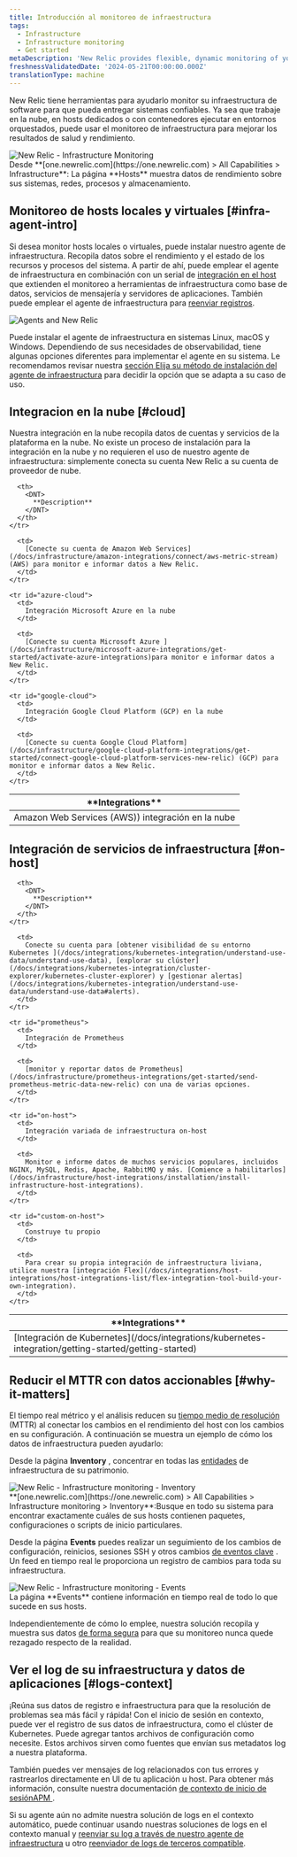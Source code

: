 ```yaml
---
title: Introducción al monitoreo de infraestructura
tags:
  - Infrastructure
  - Infrastructure monitoring
  - Get started
metaDescription: 'New Relic provides flexible, dynamic monitoring of your entire infrastructure. Learn about features, installation, and use cases.'
freshnessValidatedDate: '2024-05-21T00:00:00.000Z'
translationType: machine
---
```


New Relic tiene herramientas para ayudarlo monitor su infraestructura de software para que pueda entregar sistemas confiables. Ya sea que trabaje en la nube, en hosts dedicados o con contenedores ejecutar en entornos orquestados, puede usar el monitoreo de infraestructura para mejorar los resultados de salud y rendimiento.

<img title="New Relic - Infrastructure Monitoring" alt="New Relic - Infrastructure Monitoring" src="/images/infrastructure_screenshot-overview.webp" />

<figcaption>
  Desde <DNT>**[one.newrelic.com](https://one.newrelic.com) &gt; All Capabilities &gt; Infrastructure**</DNT>: La página <DNT>**Hosts**</DNT> muestra datos de rendimiento sobre sus sistemas, redes, procesos y almacenamiento.
</figcaption>

## Monitoreo de hosts locales y virtuales [#infra-agent-intro]

Si desea monitor hosts locales o virtuales, puede instalar nuestro agente de infraestructura. Recopila datos sobre el rendimiento y el estado de los recursos y procesos del sistema. A partir de ahí, puede emplear el agente de infraestructura en combinación con un serial de [integración en el host](/docs/integrations/host-integrations/getting-started/introduction-host-integrations) que extienden el monitoreo a herramientas de infraestructura como base de datos, servicios de mensajería y servidores de aplicaciones. También puede emplear el agente de infraestructura para [reenviar registros](/docs/logs/enable-log-monitoring-new-relic/enable-log-monitoring-new-relic/forward-your-logs-using-infrastructure-agent).

<img title="Agents and New Relic" alt="Agents and New Relic" src="/images/infrastructure_diagram_angets-and-nr.webp" />

Puede instalar el agente de infraestructura en sistemas Linux, macOS y Windows. Dependiendo de sus necesidades de observabilidad, tiene algunas opciones diferentes para implementar el agente en su sistema. Le recomendamos revisar nuestra [sección Elija su método de instalación del agente de infraestructura](/docs/infrastructure/infrastructure-monitoring/get-started/choose-infra-install-method) para decidir la opción que se adapta a su caso de uso.

## Integracion en la nube [#cloud]

Nuestra integración en la nube recopila datos de cuentas y servicios de la plataforma en la nube. No existe un proceso de instalación para la integración en la nube y no requieren el uso de nuestro agente de infraestructura: simplemente conecta su cuenta New Relic a su cuenta de proveedor de nube.

<table id="overview">
  <thead>
    <tr>
      <th style={{ width: "250px" }}>
        <DNT>
          **Integrations**
        </DNT>
      </th>

      <th>
        <DNT>
          **Description**
        </DNT>
      </th>
    </tr>
  </thead>

  <tbody>
    <tr id="aws-cloud">
      <td>
        Amazon Web Services (AWS)) integración en la nube
      </td>

      <td>
        [Conecte su cuenta de Amazon Web Services](/docs/infrastructure/amazon-integrations/connect/aws-metric-stream) (AWS) para monitor e informar datos a New Relic.
      </td>
    </tr>

    <tr id="azure-cloud">
      <td>
        Integración Microsoft Azure en la nube
      </td>

      <td>
        [Conecte su cuenta Microsoft Azure ](/docs/infrastructure/microsoft-azure-integrations/get-started/activate-azure-integrations)para monitor e informar datos a New Relic.
      </td>
    </tr>

    <tr id="google-cloud">
      <td>
        Integración Google Cloud Platform (GCP) en la nube
      </td>

      <td>
        [Conecte su cuenta Google Cloud Platform](/docs/infrastructure/google-cloud-platform-integrations/get-started/connect-google-cloud-platform-services-new-relic) (GCP) para monitor e informar datos a New Relic.
      </td>
    </tr>
  </tbody>
</table>

## Integración de servicios de infraestructura [#on-host]

<table>
  <thead>
    <tr>
      <th style={{ width: "250px" }}>
        <DNT>
          **Integrations**
        </DNT>
      </th>

      <th>
        <DNT>
          **Description**
        </DNT>
      </th>
    </tr>
  </thead>

  <tbody>
    <tr>
      <td>
        [Integración de Kubernetes](/docs/integrations/kubernetes-integration/getting-started/getting-started)
      </td>

      <td>
        Conecte su cuenta para [obtener visibilidad de su entorno Kubernetes ](/docs/integrations/kubernetes-integration/understand-use-data/understand-use-data), [explorar su clúster](/docs/integrations/kubernetes-integration/cluster-explorer/kubernetes-cluster-explorer) y [gestionar alertas](/docs/integrations/kubernetes-integration/understand-use-data/understand-use-data#alerts).
      </td>
    </tr>

    <tr id="prometheus">
      <td>
        Integración de Prometheus
      </td>

      <td>
        [monitor y reportar datos de Prometheus](/docs/infrastructure/prometheus-integrations/get-started/send-prometheus-metric-data-new-relic) con una de varias opciones.
      </td>
    </tr>

    <tr id="on-host">
      <td>
        Integración variada de infraestructura on-host
      </td>

      <td>
        Monitor e informe datos de muchos servicios populares, incluidos NGINX, MySQL, Redis, Apache, RabbitMQ y más. [Comience a habilitarlos](/docs/infrastructure/host-integrations/installation/install-infrastructure-host-integrations).
      </td>
    </tr>

    <tr id="custom-on-host">
      <td>
        Construye tu propio
      </td>

      <td>
        Para crear su propia integración de infraestructura liviana, utilice nuestra [integración Flex](/docs/integrations/host-integrations/host-integrations-list/flex-integration-tool-build-your-own-integration).
      </td>
    </tr>
  </tbody>
</table>

## Reducir el MTTR con datos accionables [#why-it-matters]

El tiempo real métrico y el análisis reducen su [tiempo medio de resolución](https://newrelic.com/devops/how-to-reduce-mttr) (MTTR) al conectar los cambios en el rendimiento del host con los cambios en su configuración. A continuación se muestra un ejemplo de cómo los datos de infraestructura pueden ayudarlo:

Desde la página <DNT>**Inventory**</DNT> , concentrar en todas las [entidades](/docs/new-relic-one/use-new-relic-one/core-concepts/what-entity-new-relic) de infraestructura de su patrimonio.

<img title="New Relic - Infrastructure monitoring - Inventory" alt="New Relic - Infrastructure monitoring - Inventory" src="/images/infrastructure_screenshot-full_inventory-page.webp" />

<figcaption>
  <DNT>**[one.newrelic.com](https://one.newrelic.com) &gt; All Capabilities &gt; Infrastructure monitoring &gt; Inventory**</DNT>:Busque en todo su sistema para encontrar exactamente cuáles de sus hosts contienen paquetes, configuraciones o scripts de inicio particulares.
</figcaption>

Desde la página <DNT>**Events**</DNT> puedes realizar un seguimiento de los cambios de configuración, reinicios, sesiones SSH y otros cambios [de eventos clave](/docs/infrastructure-events-page#types) . Un feed en tiempo real le proporciona un registro de cambios para toda su infraestructura.

<img title="New Relic - Infrastructure monitoring - Events" alt="New Relic - Infrastructure monitoring - Events" src="/images/infrastructure_screenshot-full_events-page.webp" />

<figcaption>
  La página <DNT>**Events**</DNT> contiene información en tiempo real de todo lo que sucede en sus hosts.
</figcaption>

Independientemente de cómo lo emplee, nuestra solución recopila y muestra sus datos [de forma segura](/docs/infrastructure/new-relic-infrastructure/getting-started/infrastructure-security) para que su monitoreo nunca quede rezagado respecto de la realidad.

## Ver el log de su infraestructura y datos de aplicaciones [#logs-context]

¡Reúna sus datos de registro e infraestructura para que la resolución de problemas sea más fácil y rápida! Con el inicio de sesión en contexto, puede ver el registro de sus datos de infraestructura, como el clúster de Kubernetes. Puede agregar tantos archivos de configuración como necesite. Estos archivos sirven como fuentes que envían sus metadatos log a nuestra plataforma.

También puedes ver mensajes de log relacionados con tus errores y rastrearlos directamente en UI de tu aplicación u host. Para obtener más información, consulte nuestra documentación [de contexto de inicio de sesiónAPM ](/docs/apm/new-relic-apm/getting-started/get-started-logs-context).

Si su agente <InlinePopover type="apm" />aún no admite nuestra solución de logs en el contexto automático, puede continuar usando nuestras soluciones de logs en el contexto manual y [reenviar su log a través de nuestro agente de infraestructura](/docs/logs/forward-logs/forward-your-logs-using-infrastructure-agent/) u otro [reenviador de logs de terceros compatible](/docs/logs/forward-logs/enable-log-management-new-relic).